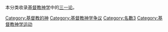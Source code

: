 本分类收录[[基督教神学|基督教神学]]中的[[三一论|三一论]]。

[[Category:基督教的神|Category:基督教的神]]
[[Category:基督教神学争议|Category:基督教神学争议]]
[[Category:名數3|Category:名數3]]
[[Category:基督教神学运动|Category:基督教神学运动]]